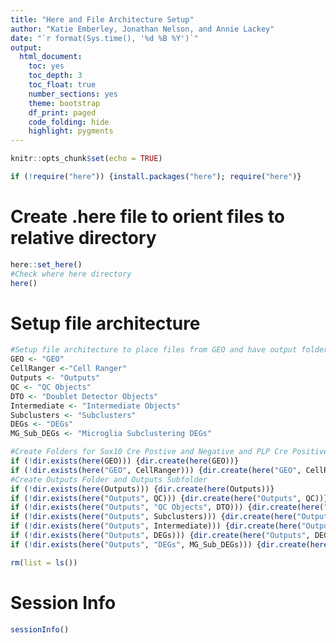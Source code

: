 ```yaml
---
title: "Here and File Architecture Setup"
author: "Katie Emberley, Jonathan Nelson, and Annie Lackey"
date: "`r format(Sys.time(), '%d %B %Y')`"
output:
  html_document: 
    toc: yes
    toc_depth: 3
    toc_float: true
    number_sections: yes
    theme: bootstrap
    df_print: paged
    code_folding: hide
    highlight: pygments
---
```


```r
knitr::opts_chunk$set(echo = TRUE)
```


```r
if (!require("here")) {install.packages("here"); require("here")}
```


# Create .here file to orient files to relative directory
```r
here::set_here()
#Check where here directory
here()
```

# Setup file architecture
```r
#Setup file architecture to place files from GEO and have output folder
GEO <- "GEO"
CellRanger <-"Cell Ranger"
Outputs <- "Outputs"
QC <- "QC Objects"
DTO <- "Doublet Detector Objects"
Intermediate <- "Intermediate Objects"
Subclusters <- "Subclusters"
DEGs <- "DEGs"
MG_Sub_DEGs <- "Microglia Subclustering DEGs"

#Create Folders for Sox10 Cre Postive and Negative and PLP Cre Positive and Negative GEO Datasets
if (!dir.exists(here(GEO))) {dir.create(here(GEO))}
if (!dir.exists(here("GEO", CellRanger))) {dir.create(here("GEO", CellRanger))}
#Create Outputs Folder and Outputs Subfolder
if (!dir.exists(here(Outputs))) {dir.create(here(Outputs))}
if (!dir.exists(here("Outputs", QC))) {dir.create(here("Outputs", QC))}
if (!dir.exists(here("Outputs", "QC Objects", DTO))) {dir.create(here("Outputs", "QC Objects", DTO))}
if (!dir.exists(here("Outputs", Subclusters))) {dir.create(here("Outputs", Subclusters))}
if (!dir.exists(here("Outputs", Intermediate))) {dir.create(here("Outputs", Intermediate))}
if (!dir.exists(here("Outputs", DEGs))) {dir.create(here("Outputs", DEGs))}
if (!dir.exists(here("Outputs", "DEGs", MG_Sub_DEGs))) {dir.create(here("Outputs", "DEGs", MG_Sub_DEGs))}

rm(list = ls())
```


# Session Info

```r
sessionInfo()
```